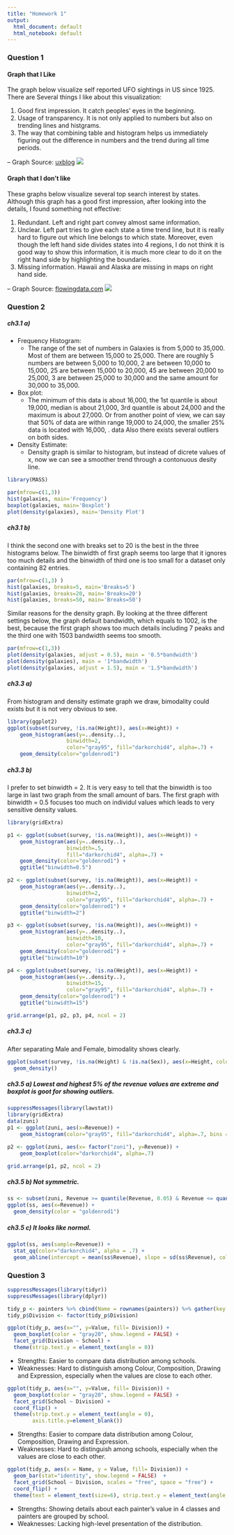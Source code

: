 ```yaml
---
title: "Homework 1"
output:
  html_document: default
  html_notebook: default
---
```

### Question 1 
#### Graph that I Like

The graph below visualize self reported UFO sightings in US since 1925. There are Several things I like about this visualization: 

1. Good first impression. It catch peoples' eyes in the beginning. 
2. Usage of transparency. It is not only applied to numbers but also on trending lines and histgrams.
3. The way that combining table and histogram helps us immediately figuring out the difference in numbers and the trend during all time periods.  

-- Graph Source: [uxblog](http://uxblog.idvsolutions.com/2015/06/sightings.html)
![](./sUFOsVertical.jpg)




#### Graph that I don't like

These graphs below visualize several top search interest by states. Although this graph has a good first impression, after looking into the details, I found something not effective:

  1. Redundant. Left and right part convey almost same information. 
  2. Unclear. Left part tries to give each state a time trend line, but it is really hard to figure out which line belongs to which state. Moreover, even though the left hand side divides states into 4 regions, I do not think it is good way to show this information, it is much more clear to do it on the right hand side by highlighting the boundaries. 
  3. Missing information. Hawaii and Alaska are missing in maps on right hand side. 
  
-- Graph Source: [flowingdata.com](http://flowingdata.com/2017/01/26/language-in-2016-seen-through-google-search-trends/ )
![](./Netflix-and-Chill.png)


### Question 2 
##### ch3.1 a) 
* Frequency Histogram: 
  + The range of the set of numbers in Galaxies is from 5,000 to 35,000. Most of them are between 15,000 to 25,000. There are roughly 5 numbers are between 5,000 to 10,000, 2 are between 10,000 to 15,000, 25 are between 15,000 to 20,000, 45 are between 20,000 to 25,000, 3 are between 25,000 to 30,000 and the same amount for 30,000 to 35,000.
* Box plot: 
  + The minimum of this data is about 16,000, the 1st quantile is about 19,000, median is about 21,000, 3rd quantile is about 24,000 and the maximum is about 27,000. Or from another point of view, we can say that 50% of data are within range 19,000 to 24,000, the smaller 25% data is located with 16,000, . data Also there exists several outliers on both sides. 
* Density Estimate:
  + Density graph is similar to histogram, but instead of dicrete values of x, now we can see a smoother trend through a contonuous desity line. 

```r
library(MASS)

par(mfrow=c(1,3))
hist(galaxies, main='Frequency')
boxplot(galaxies, main='Boxplot')
plot(density(galaxies), main='Density Plot')

```


##### ch3.1 b) 
I think the second one with breaks set to 20 is the best in the three histograms below. The binwidth of first graph seems too large that it ignores too much details and the binwidth of third one is too small for a dataset only containing 82 entries. 

```r
par(mfrow=c(1,3) )
hist(galaxies, breaks=5, main='Breaks=5')
hist(galaxies, breaks=20, main='Breaks=20')
hist(galaxies, breaks=50, main='Breaks=50')

```


Similar reasons for the density graph. By looking at the three different settings below, the graph default bandwidth, which equals to 1002, is the best, because the first graph shows too much details including 7 peaks and the third one with 1503 bandwidth seems too smooth.

```r
par(mfrow=c(1,3))
plot(density(galaxies, adjust = 0.5), main = '0.5*bandwidth')
plot(density(galaxies), main = '1*bandwidth')
plot(density(galaxies, adjust = 1.5), main = '1.5*bandwidth')

```


##### ch3.3 a) 
From histogram and density estimate graph we draw, bimodality could exists but it is not very obvious to see. 
```r
library(ggplot2)
ggplot(subset(survey, !is.na(Height)), aes(x=Height)) + 
    geom_histogram(aes(y=..density..), 
                   binwidth=2,
                   color="gray95", fill="darkorchid4", alpha=.7) +
    geom_density(color="goldenrod1") 
```

##### ch3.3 b) 

I prefer to set binwidth = 2. It is very easy to tell that the binwidth is too large in last two graph from the small amount of bars. The first graph with binwidth = 0.5 focuses too much on individul values which leads to very sensitive density values.

```r
library(gridExtra)

p1 <- ggplot(subset(survey, !is.na(Height)), aes(x=Height)) + 
    geom_histogram(aes(y=..density..), 
                   binwidth=.5,
                   fill="darkorchid4", alpha=.7) +
    geom_density(color="goldenrod1") +
    ggtitle("binwidth=0.5")

p2 <- ggplot(subset(survey, !is.na(Height)), aes(x=Height)) + 
    geom_histogram(aes(y=..density..), 
                   binwidth=2,
                   color="gray95", fill="darkorchid4", alpha=.7) +
    geom_density(color="goldenrod1") +
    ggtitle("binwidth=2")

p3 <- ggplot(subset(survey, !is.na(Height)), aes(x=Height)) + 
    geom_histogram(aes(y=..density..), 
                   binwidth=10,
                   color="gray95", fill="darkorchid4", alpha=.7) +
    geom_density(color="goldenrod1") +
    ggtitle("binwidth=10")

p4 <- ggplot(subset(survey, !is.na(Height)), aes(x=Height)) + 
    geom_histogram(aes(y=..density..), 
                   binwidth=15,
                   color="gray95", fill="darkorchid4", alpha=.7) +
    geom_density(color="goldenrod1") +
    ggtitle("binwidth=15")

grid.arrange(p1, p2, p3, p4, ncol = 2)

```

##### ch3.3 c) 
After separating Male and Female, bimodality shows clearly.
```r
ggplot(subset(survey, !is.na(Height) & !is.na(Sex)), aes(x=Height, color=Sex)) + 
  geom_density()
```


##### ch3.5 a) Lowest and highest 5% of the revenue values are extreme and boxplot is goot for showing outliers.

```r
suppressMessages(library(lawstat))
library(gridExtra)
data(zuni)
p1 <- ggplot(zuni, aes(x=Revenue)) + 
    geom_histogram(color="gray95", fill="darkorchid4", alpha=.7, bins = 30)

p2 <- ggplot(zuni, aes(x= factor("zuni"), y=Revenue)) + 
    geom_boxplot(color="darkorchid4", alpha=.7)

grid.arrange(p1, p2, ncol = 2)

```

##### ch3.5 b) Not symmetric.
```r
ss <- subset(zuni, Revenue >= quantile(Revenue, 0.05) & Revenue <= quantile(Revenue, 0.95))
ggplot(ss, aes(x=Revenue)) + 
  geom_density(color = "goldenrod1")

```

##### ch3.5 c) It looks like normal.

```r
ggplot(ss, aes(sample=Revenue)) + 
  stat_qq(color="darkorchid4", alpha = .7) +
  geom_abline(intercept = mean(ss$Revenue), slope = sd(ss$Revenue), color="goldenrod1")
```


### Question 3 

```r
suppressMessages(library(tidyr))
suppressMessages(library(dplyr))

tidy_p <- painters %>% cbind(Name = rownames(painters)) %>% gather(key = Division, value = Value, -School, -Name)
tidy_p$Division <- factor(tidy_p$Division)
```

```r
ggplot(tidy_p, aes(x="", y=Value, fill= Division)) +
  geom_boxplot(color = "gray20", show.legend = FALSE) +
  facet_grid(Division ~ School) +
  theme(strip.text.y = element_text(angle = 0))
```

* Strengths: Easier to compare data distribution among schools.
* Weaknesses: Hard to distinguish among Colour, Composition, Drawing and Expression, especially when the values are close to each other.


```r
ggplot(tidy_p, aes(x="", y=Value, fill= Division)) +
  geom_boxplot(color = "gray20", show.legend = FALSE) +
  facet_grid(School ~ Division) +
  coord_flip() + 
  theme(strip.text.y = element_text(angle = 0),
        axis.title.y=element_blank())
```

* Strengths: Easier to compare data distribution among Colour, Composition, Drawing and Expression.
* Weaknesses: Hard to distinguish among schools, especially when the values are close to each other.



```r
ggplot(tidy_p, aes(x = Name, y = Value, fill= Division)) +
  geom_bar(stat="identity", show.legend = FALSE)  +
  facet_grid(School ~ Division, scales = "free", space = "free") +
  coord_flip() + 
  theme(text = element_text(size=6), strip.text.y = element_text(angle = 0))

```

* Strengths: Showing details about each painter's value in 4 classes and painters are grouped by school.
* Weaknesses: Lacking high-level presentation of the distribution.










